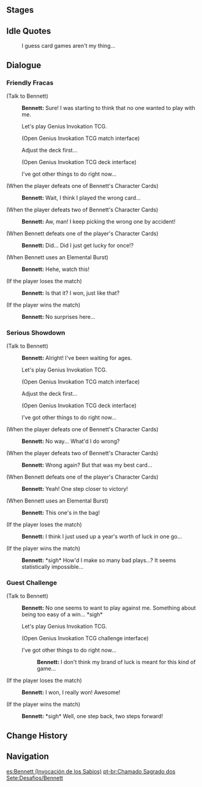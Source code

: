 {{Genius Invokation TCG Character Stages Intro}}

==Stages==
{{Genius Invokation TCG Stages/Detailed|Bennett}}

==Idle Quotes==
{{Dialogue Start}}
:{{DIcon|Idle}} I guess card games aren't my thing...
{{Dialogue End}}

==Dialogue==
===Friendly Fracas===
{{Dialogue Start}}
;(Talk to Bennett)
:{{A|vo card bennett invite easy 01.ogg}} '''Bennett:''' Sure! I was starting to think that no one wanted to play with me.
:{{DIcon|TCG}} Let's play Genius Invokation TCG.
:;(Open Genius Invokation TCG match interface)
:{{DIcon}} Adjust the deck first...
:;(Open Genius Invokation TCG deck interface)
:{{DIcon}} I've got other things to do right now...

;(When the player defeats one of Bennett's Character Cards)
:{{A|vo card bennett ingame easy 02.ogg}} '''Bennett:''' Wait, I think I played the wrong card...

;(When the player defeats two of Bennett's Character Cards)
:{{A|vo card bennett ingame easy 03.ogg}} '''Bennett:''' Aw, man! I keep picking the wrong one by accident!

;(When Bennett defeats one of the player's Character Cards)
:{{A|vo card bennett ingame easy 01.ogg}} '''Bennett:''' Did... Did I just get lucky for once!?

;(When Bennett uses an Elemental Burst)
:{{A|vo card bennett ingame easy 04.ogg}} '''Bennett:''' Hehe, watch this!

;(If the player loses the match)
:{{A|vo card bennett invite easy 02.ogg}} '''Bennett:''' Is that it? I won, just like that?

;(If the player wins the match)
:{{A|vo card bennett invite easy 03.ogg}} '''Bennett:''' No surprises here...
{{Dialogue End}}

===Serious Showdown===
{{Dialogue Start}}
;(Talk to Bennett)
:{{A|vo card bennett invite hard 01.ogg}} '''Bennett:''' Alright! I've been waiting for ages.
:{{DIcon|TCG}} Let's play Genius Invokation TCG.
:;(Open Genius Invokation TCG match interface)
:{{DIcon}} Adjust the deck first...
:;(Open Genius Invokation TCG deck interface)
:{{DIcon}} I've got other things to do right now...

;(When the player defeats one of Bennett's Character Cards)
:{{A|vo card bennett ingame hard 02.ogg}} '''Bennett:''' No way... What'd I do wrong?

;(When the player defeats two of Bennett's Character Cards)
:{{A|vo card bennett ingame hard 03.ogg}} '''Bennett:''' Wrong again? But that was my best card...

;(When Bennett defeats one of the player's Character Cards)
:{{A|vo card bennett ingame hard 01.ogg}} '''Bennett:''' Yeah! One step closer to victory!

;(When Bennett uses an Elemental Burst)
:{{A|vo card bennett ingame hard 04.ogg}} '''Bennett:''' This one's in the bag!

;(If the player loses the match)
:{{A|vo card bennett invite hard 02.ogg}} '''Bennett:''' I think I just used up a year's worth of luck in one go...

;(If the player wins the match)
:{{A|vo card bennett invite hard 03.ogg}} '''Bennett:''' *sigh* How'd I make so many bad plays...? It seems statistically impossible...
{{Dialogue End}}

===Guest Challenge===
{{Dialogue Start}}
;(Talk to Bennett)
:{{A|vo card bennett freetalk 01.ogg}} '''Bennett:''' No one seems to want to play against me. Something about being too easy of a win... *sigh*
:{{DIcon|TCG}} Let's play Genius Invokation TCG.
:;(Open Genius Invokation TCG challenge interface)
:{{DIcon}} I've got other things to do right now...
::{{A|vo card bennett leave 01.ogg}} '''Bennett:''' I don't think my brand of luck is meant for this kind of game...

;(If the player loses the match)
:{{A|vo card bennett endofgame win 01.ogg}} '''Bennett:''' I won, I really won! Awesome!

;(If the player wins the match)
:{{A|vo card bennett endofgame fail 01.ogg}} '''Bennett:''' *sigh* Well, one step back, two steps forward!
{{Dialogue End}}

==Change History==
{{Change History|3.3}}

==Navigation==
{{Genius Invokation TCG Stages Navbox}}

[[es:Bennett (Invocación de los Sabios)]]
[[pt-br:Chamado Sagrado dos Sete:Desafios/Bennett]]